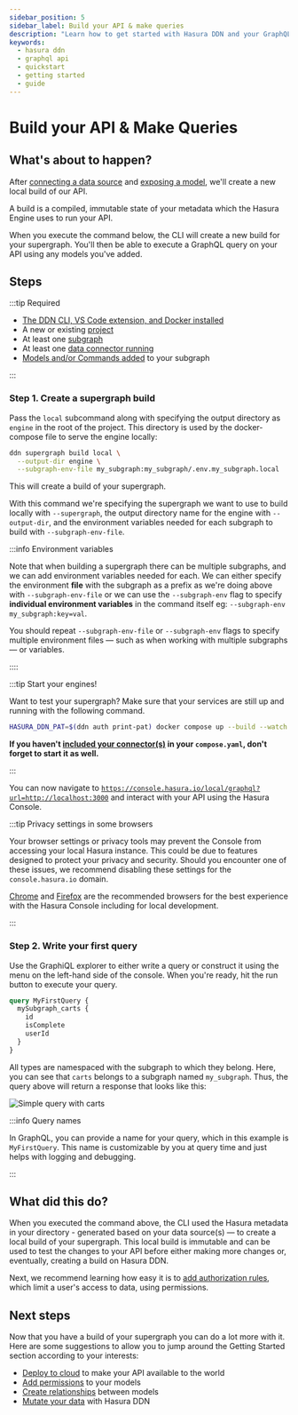 ```yaml
---
sidebar_position: 5
sidebar_label: Build your API & make queries
description: "Learn how to get started with Hasura DDN and your GraphQL API."
keywords:
  - hasura ddn
  - graphql api
  - quickstart
  - getting started
  - guide
---
```



# Build your API & Make Queries

## What's about to happen?

After [connecting a data source](/getting-started/build/03-connect-to-data/01-connect-a-source.mdx) and
[exposing a model](/getting-started/build/03-connect-to-data/03-add-source-entities.mdx), we'll create a new local build
of our API.

A build is a compiled, immutable state of your metadata which the Hasura Engine uses to run your API.

When you execute the command below, the CLI will create a new build for your supergraph. You'll then be able to execute
a GraphQL query on your API using any models you've added.

<Thumbnail src="/img/get-started/ERD/build-api.png" alt="Build your API" width="1000px" />

## Steps

:::tip Required

- [The DDN CLI, VS Code extension, and Docker installed](/getting-started/build/00-prerequisites.mdx)
- A new or existing [project](/getting-started/deployment/01-create-a-project.mdx)
- At least one [subgraph](/getting-started/build/02-init-subgraph.mdx)
- At least one [data connector running](/getting-started/build/03-connect-to-data/01-connect-a-source.mdx)
- [Models and/or Commands added](/getting-started/build/03-connect-to-data/03-add-source-entities.mdx) to your subgraph

:::

### Step 1. Create a supergraph build

Pass the `local` subcommand along with specifying the output directory as `engine` in the root of the project. This
directory is used by the docker-compose file to serve the engine locally:

```bash title="From the root of your project, run:"
ddn supergraph build local \
  --output-dir engine \
  --subgraph-env-file my_subgraph:my_subgraph/.env.my_subgraph.local
```

This will create a build of your supergraph.

With this command we're specifying the supergraph we want to use to build locally with `--supergraph`, the output
directory name for the engine with `--output-dir`, and the environment variables needed for each subgraph to build with
`--subgraph-env-file`.

:::info Environment variables

Note that when building a supergraph there can be multiple subgraphs, and we can add environment variables needed for
each. We can either specify the environment **file** with the subgraph as a prefix as we're doing above with
`--subgraph-env-file` or we can use the `--subgraph-env` flag to specify **individual environment variables** in the
command itself eg: `--subgraph-env my_subgraph:key=val`.

You should repeat `--subgraph-env-file` or `--subgraph-env` flags to specify multiple environment files — such as when
working with multiple subgraphs — or variables.

::::

:::tip Start your engines!

Want to test your supergraph? Make sure that your services are still up and running with the following command.

```bash title="From the root of your project, run:"
HASURA_DDN_PAT=$(ddn auth print-pat) docker compose up --build --watch
```

**If you haven't [included your connector(s)](/getting-started/build/03-connect-to-data/01-connect-a-source.mdx) in your
`compose.yaml`, don't forget to start it as well.**

:::

You can now navigate to
[`https://console.hasura.io/local/graphql?url=http://localhost:3000`](https://console.hasura.io/local/graphql?url=http://localhost:3000)
and interact with your API using the Hasura Console.

:::tip Privacy settings in some browsers

Your browser settings or privacy tools may prevent the Console from accessing your local Hasura instance. This could be
due to features designed to protect your privacy and security. Should you encounter one of these issues, we recommend
disabling these settings for the `console.hasura.io` domain.

[Chrome](https://www.google.com/chrome/) and [Firefox](https://www.mozilla.org/en-US/firefox/new/) are the recommended
browsers for the best experience with the Hasura Console including for local development.

:::

### Step 2. Write your first query

Use the GraphiQL explorer to either write a query or construct it using the menu on the left-hand side of the console.
When you're ready, hit the run button to execute your query.

```graphql title=" For example, if we have a Carts model, we can run the following query:"
query MyFirstQuery {
  mySubgraph_carts {
    id
    isComplete
    userId
  }
}
```

All types are namespaced with the subgraph to which they belong. Here, you can see that `carts` belongs to a subgraph
named `my_subgraph`. Thus, the query above will return a response that looks like this:

![Simple query with carts](/img/get-started/beta/console_simple-carts-query.png)

:::info Query names

In GraphQL, you can provide a name for your query, which in this example is `MyFirstQuery`. This name is customizable by
you at query time and just helps with logging and debugging.

:::

## What did this do?

When you executed the command above, the CLI used the Hasura metadata in your directory - generated based on your data
source(s) — to create a local build of your supergraph. This local build is immutable and can be used to test the
changes to your API before either making more changes or, eventually, creating a build on Hasura DDN.

Next, we recommend learning how easy it is to [add authorization rules](/getting-started/build/05-add-permissions.mdx),
which limit a user's access to data, using permissions.

## Next steps

Now that you have a build of your supergraph you can do a lot more with it. Here are some suggestions to allow you to
jump around the Getting Started section according to your interests:

- [Deploy to cloud](/getting-started/deployment/index.mdx) to make your API available to the world
- [Add permissions](/getting-started/build/05-add-permissions.mdx) to your models
- [Create relationships](/getting-started/build/07-create-a-relationship.mdx) between models
- [Mutate your data](/getting-started/build/08-mutate-data.mdx) with Hasura DDN
